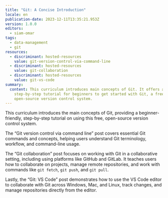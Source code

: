 ```yaml
---
title: "Git: A Concise Introduction"
locale: en
publication-date: 2023-12-11T13:35:21.953Z
version: 1.0.0
editors:
  - siam-omar
tags:
  - data-management
  - git
resources:
  - discriminant: hosted-resources
    value: git-version-control-via-command-line
  - discriminant: hosted-resources
    value: git-collaboration
  - discriminant: hosted-resources
    value: git-vs-code
summary:
  content: This curriculum introduces main concepts of Git. It offers a
    step-by-step tutorial for beginners to get started with Git, a free and
    open-source version control system.
---
```

This curriculum introduces the main concepts of Git, providing a beginner-friendly, step-by-step tutorial on using this free, open-source version control system.

The “Git version control via command line” post covers essential Git commands and concepts, helping users understand Git terminology, workflow, and command-line usage.

The “Git collaboration” post focuses on working with Git in a collaborative setting, including using platforms like GitHub and GitLab. It teaches users how to collaborate on projects, manage remote repositories, and work with commands like `git fetch`, `git push`, and `git pull`.

Lastly, the “Git: VS Code” post demonstrates how to use the VS Code editor to collaborate with Git across Windows, Mac, and Linux, track changes, and manage repositories directly from the editor.
